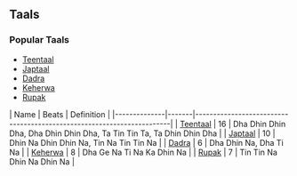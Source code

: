 == Taals ==

=== Popular Taals ===
* [[Teentaal]]
* [[Japtaal]]
* [[Dadra]]
* [[Keherwa]]
* [[Rupak]]


| Name         | Beats | Definition                                                            |
|--------------|-------|-----------------------------------------------------------------------|
| [[Teentaal]] | 16    | Dha Dhin Dhin Dha, Dha Dhin Dhin Dha, Ta Tin Tin Ta, Ta Dhin Dhin Dha |
| [[Japtaal]]  | 10    | Dhin Na Dhin Dhin Na, Tin Na Tin Tin Na                               |
| [[Dadra]]    | 6     | Dha Dhin Na, Dha Ti Na                                                |
| [[Keherwa]]  | 8     | Dha Ge Na Ti Na Ka Dhin Na                                            |
| [[Rupak]]    | 7     | Tin Tin Na Dhin Na Dhin Na                                            |
